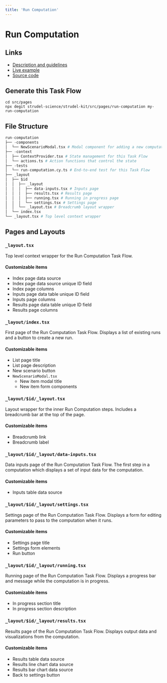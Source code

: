 ```yaml
---
title: 'Run Computation'
---
```



# Run Computation

## Links

- [Description and guidelines](https://strudel.science/design-system/task-flows/run-computation/)
- [Live example](https://strudel.science/strudel-kit/#/run-computation)
- [Source code](https://github.com/strudel-science/strudel-kit/tree/main/strudel-taskflows/src/pages/run-computation)

## Generate this Task Flow

```
cd src/pages
npx degit strudel-science/strudel-kit/src/pages/run-computation my-run-computation
```

## File Structure

```py
run-computation
├── -components
│  └── NewScenarioModal.tsx # Modal component for adding a new computation scenario
├── -context
│  ├── ContextProvider.tsx # State management for this Task Flow
│  └── actions.ts # Action functions that control the state
├── -tests
│  └── run-computation.cy.ts # End-to-end test for this Task Flow
├── _layout
│  ├── $id
│  │  ├── _layout
│  │  │  ├── data-inputs.tsx # Inputs page
│  │  │  ├── results.tsx # Results page
│  │  │  ├── running.tsx # Running in progress page
│  │  │  └── settings.tsx # Settings page
│  │  └── _layout.tsx # Breadcrumb layout wrapper
│  └── index.tsx
└── _layout.tsx # Top level context wrapper
```

## Pages and Layouts

### `_layout.tsx`

Top level context wrapper for the Run Computation Task Flow.

<CodeAndPreviewButtons codeUrl="#" previewUrl="#" />

#### Customizable items

- Index page data source
- Index page data source unique ID field
- Index page columns
- Inputs page data table unique ID field
- Inputs page columns
- Results page data table unique ID field
- Results page columns

<Divider />

### `_layout/index.tsx`

First page of the Run Computation Task Flow. Displays a list of existing runs and a button to create a new run.

<CodeAndPreviewButtons codeUrl="#" previewUrl="#" />

#### Customizable items

- List page title
- List page description
- New scenario button
- `NewScenarioModal.tsx`
  - New item modal title
  - New item form components

<Divider />

### `_layout/$id/_layout.tsx`

Layout wrapper for the inner Run Computation steps. Includes a breadcrumb bar at the top of the page.

<CodeAndPreviewButtons codeUrl="#" previewUrl="#" />

#### Customizable items

- Breadcrumb link
- Breadcrumb label

<Divider />

### `_layout/$id/_layout/data-inputs.tsx`

Data inputs page of the Run Computation Task Flow. The first step in a computation which displays a set of input data for the computation.

<CodeAndPreviewButtons codeUrl="#" previewUrl="#" />

#### Customizable items

- Inputs table data source

<Divider />

### `_layout/$id/_layout/settings.tsx`

Settings page of the Run Computation Task Flow. Displays a form for editing parameters to pass to the computation when it runs.

<CodeAndPreviewButtons codeUrl="#" previewUrl="#" />

#### Customizable items

- Settings page title
- Settings form elements
- Run button

<Divider />

### `_layout/$id/_layout/running.tsx`

Running page of the Run Computation Task Flow. Displays a progress bar and message while the computation is in progress.

<CodeAndPreviewButtons codeUrl="#" previewUrl="#" />

#### Customizable items

- In progress section title
- In progress section description

<Divider />

### `_layout/$id/_layout/results.tsx`

Results page of the Run Computation Task Flow. Displays output data and visualizations from the computation.

<CodeAndPreviewButtons codeUrl="#" previewUrl="#" />

#### Customizable items

- Results table data source
- Results line chart data source
- Results bar chart data source
- Back to settings button
